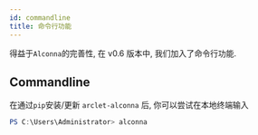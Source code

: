 ```yaml
---
id: commandline
title: 命令行功能
---
```


得益于`Alconna`的完善性, 在 v0.6 版本中, 我们加入了命令行功能.

## Commandline

在通过`pip`安装/更新 `arclet-alconna` 后, 你可以尝试在本地终端输入

```powershell
PS C:\Users\Administrator> alconna
```



<TerminalApp lines={alconna} height={480}/>